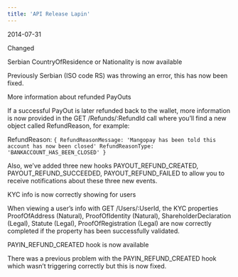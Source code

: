 ```yaml
---  
title: 'API Release Lapin'  
---  
```

<span class="date">2014-07-31</span>  

<div class="pill pill-purple">Changed</div>  
  
Serbian CountryOfResidence or Nationality is now available  

Previously Serbian (ISO code RS) was throwing an error, this has now been fixed.  

More information about refunded PayOuts

If a successful PayOut is later refunded back to the wallet, more information is now provided in the GET /Refunds/:RefundId call where you’ll find a new object called RefundReason, for example:  

RefundReason: `{ RefundReasonMessage: 'Mangopay has been told this account has now been closed' RefundReasonType: 'BANKACCOUNT_HAS_BEEN_CLOSED' }`

Also, we’ve added three new hooks PAYOUT_REFUND_CREATED, PAYOUT_REFUND_SUCCEEDED, PAYOUT_REFUND_FAILED to allow you to receive notifications about these three new events.  

KYC info is now correctly showing for users  

When viewing a user’s info with GET /Users/:UserId, the KYC properties ProofOfAddress (Natural), ProofOfIdentity (Natural), ShareholderDeclaration (Legal), Statute (Legal), ProofOfRegistration (Legal) are now correctly completed if the property has been successfully validated.  

PAYIN_REFUND_CREATED hook is now available  

There was a previous problem with the PAYIN_REFUND_CREATED hook which wasn’t triggering correctly but this is now fixed.